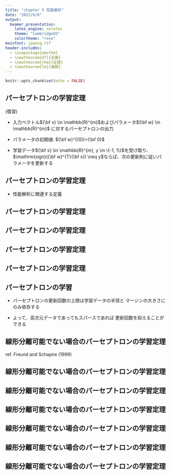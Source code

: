 ```yaml
---
title: "chapter 5 性能解析"
date: "2021/6/6"
output: 
  beamer_presentation:
    latex_engine: xelatex
    theme: "CambridgeUS"
    colortheme: "rose"
mainfont: ipaexg.ttf
header-includes:
  - \usepackage{amsthm}
  - \newtheorem{df}{定義}
  - \newtheorem{thm}{定理}
  - \newtheorem{lm}{補題}
---
```


```r
knitr::opts_chunk$set(echo = FALSE)
```

## パーセプトロンの学習定理

(復習)

- 入力ベクトル${\bf x} \in \mathbb{R}^{m}$およびパラメータ${\bf w} \in \mathbb{R}^{m}$
に対するパーセプトロンの出力

\begin{equation}
\mathrm{sign}({\bf w}^{T}{\bf x})
\end{equation}

- パラメータの初期値: ${\bf w}^{(0)}={\bf 0}$

- 学習データ${\bf x} \in \mathbb{R}^{m}, y \in \{-1, 1\}$を受け取り、
$\mathrm{sign}({\bf w}^{T}{\bf x}) \neq y$ならば、次の更新則に従いパラメータを更新する

\begin{equation}
{\bf w}^{(t+1)}={\bf w}^{(t)}+y{\bf x}
\end{equation}

## パーセプトロンの学習定理

- 性能解析に関連する定義 

\begin{df}[学習データのマージン]
学習データ$\{{\bf x}^{(t)}, y^{(t)}\}_{t=1,…,N}$について、$y^{(t)}{\bf u}^{T}{\bf x}^{(t)}\ge \gamma$
を満たし$\|{\bf u}\|=1$であるベクトル$\bf u$が存在するとき、学習データは
マージン$\gamma$で線形分離可能であるという。
\end{df}

\begin{df}[学習データの半径]
学習データ$\{{\bf x}^{(t)}, y^{(t)}\}_{t=1,…,N}$の半径を$R=\max_{t}\|{\bf x}^{(t)}\|$とする。
\end{df}

## パーセプトロンの学習定理

\begin{thm}[パーセプトロンの学習定理]
学習データについて、半径が$R$でありマージン$\gamma$で分離可能
であるならば、この学習データに対するパーセプトロンの
更新回数は高々$(R/\gamma)^{2}$回である。
\end{thm}

## パーセプトロンの学習定理

\begin{proof}
k回目の更新を考える。
\begin{align}
{\bf w}^{(k+1)}{\bf u} &= {\bf w}^{(k)}{\bf u}+y^{(k)}{\bf u}^{T}{\bf x}^{(k)}\nonumber\\
                       &\ge {\bf w}^{(k)}{\bf u}+\gamma\nonumber
\end{align}
ここで、${\bf w}^{(1)}=0$より、\\
$k=1$のとき
\begin{align}
{\bf w}^{(2)}{\bf u} \ge \gamma\nonumber
\end{align}
$k=2$のとき
\begin{align}
{\bf w}^{(3)}{\bf u} &\ge {\bf w}^{(1)}{\bf u}+y^{(1)}{\bf u}^{T}{\bf x}^{(1)} +\gamma \nonumber\\
                     &\ge 2\gamma \nonumber
\end{align}

\let\qedsymbol\relax
\end{proof}

## パーセプトロンの学習定理

\begin{proof}
と再帰的に導くと、
\begin{align}
{\bf w}^{(k+1)}{\bf u} \ge k\gamma
\end{align}

また、$y^{(k)}{\bf w}^{(k)T}{\bf x}^{(k)}<0, y^{2}\|{\bf x}^{(t)}\|^{2}\le R^{2}$より、
\begin{align}
\|{\bf w}^{(k+1)}\|^{2} &= \|{\bf w}^{(k)}+y^{(k)}{\bf x}^{(k)}\|^{2} \nonumber\\
                        &\le \|{\bf w}^{(k)}\|^{2}+R^{2} \nonumber
\end{align}

ここで、先ほどと同様再帰的に導くと、

\begin{align}
\|{\bf w}^{(k+1)}\|^{2} \le kR^{2}
\end{align}

\let\qedsymbol\relax
\end{proof}

## パーセプトロンの学習定理

\begin{proof}
$(3), (4)$およびコーシー・シュワルツの定理より、

\begin{align}
kR^{2} &\ge \|{\bf w}^{(k+1)}\|^{2}\|{\bf u}\|^{2} \nonumber\\
       &\ge \|{\bf w}^{(k+1)}{\bf u}\|^{2} \nonumber\\
       &\ge k^{2}\gamma^{2}
\end{align}

$(5)$より、
\begin{align}
k \le (R/\gamma)^{2}
\end{align}
\end{proof}

## パーセプトロンの学習

- パーセプトロンの更新回数の上限は学習データの半径と
マージンの大きさにのみ依存する

- よって、高次元データであってもスパースであれば
更新回数を抑えることができる


## 線形分離可能でない場合のパーセプトロンの学習定理

ref. Freund and Schapire (1999)

\begin{df}[学習データのペナルティ]
$\|{\bf u}\|=1$であるベクトル$\bf u$と$\gamma>0$が
与えられたとき、学習データのペナルティを次のように定義する。
\begin{align}
d^{(t)} = \max \{0, \gamma -y^{(t)}{\bf u}^{T}{\bf x}^{(t)}\} \nonumber
\end{align}
\end{df}

\begin{df}[学習データのペナルティのノルム]
ペナルティノルムを次のように定義する。
\begin{align}
D= \sqrt{\Sigma_{i=1}^{n}d^{(t)2}} \nonumber
\end{align}
\end{df}

## 線形分離可能でない場合のパーセプトロンの学習定理

\begin{thm}[線形分離可能でない場合のパーセプトロンの学習定理]
学習データの半径を$R$、$\gamma>0$のときのペナルティノルム
を$D$とする。このとき、パーセプトロンの更新回数は高々
$(R+D/\gamma)^{2}$回である。
\end{thm}

## 線形分離可能でない場合のパーセプトロンの学習定理

\begin{proof}
ここでは$D>0$の場合を考える。

線形分離可能でない問題をより高次元の線形分離可能な問題に
変換する。

入力の次元を拡張して${\bf x}^{'}\in \mathbb R^{m+n}$とする。

最初の$m$次元は元の入力と同じで、$m+i$次元は正の実数$\delta$、
残りの次元は0とする。

同様に重みベクトルも${\bf u}^{'}\in \mathbb R^{m+n}$に拡張する。

最初の$m$次元は${\bf u}/z$、残りの$m+i$次元は$yd/z\delta$とする。

ただし、$z=\sqrt{1+(D/\delta)^{2}}$
\let\qedsymbol\relax
\end{proof}


## 線形分離可能でない場合のパーセプトロンの学習定理

\begin{proof}
このとき、
\begin{align}
\|{\bf u}^{'}\|^{2} &= \Sigma^{m}_{i=1} u^{'2}_{i}+\Sigma^{m+n}_{i=m+1} u^{'2}_{i} \nonumber\\
                    &= \frac{\|{\bf u}\|^{2}}{z^{2}}+\Sigma^{m+n}_{i=m+1} \left(\frac{yd}{z\delta}\right)^{2} \nonumber\\
                    &= \frac{1}{z^{2}}+\frac{D^{2}}{z^{2}\delta^{2}} \nonumber\\
                    &= \frac{1+D^{2}/\delta^{2}}{z^{2}} \nonumber\\
                    &= 1 \nonumber
\end{align}
よって、$\|{\bf u}^{'}\|=1$となる。

\let\qedsymbol\relax
\end{proof}

## 線形分離可能でない場合のパーセプトロンの学習定理

\begin{proof}
また、

\begin{align}
y{\bf u}^{'T}{\bf x}^{'} &= y\left(\frac{{\bf u}^{T}{\bf x}}{z}+\delta \frac{yd}{z\delta}\right) \nonumber\\
                         &= \frac{y{\bf u}^{T}{\bf x}}{z}+\frac{d}{z} \nonumber\\
                         &\ge \frac{y{\bf u}^{T}{\bf x}}{z}+\frac{\gamma -y{\bf u}^{T}{\bf x}}{z} \nonumber\\
                         &= \frac{\gamma}{z}\nonumber
\end{align}
また、拡張学習データの半径は$\|{\bf x}^{'}\|\le R^{2}+\delta^{2}$である。

\let\qedsymbol\relax
\end{proof}

## 線形分離可能でない場合のパーセプトロンの学習定理

\begin{proof}

したがって、拡張学習データはマージン$\gamma/z$で線形分離可能で、
半径は$R^{2}+\delta^{2}$以下となる。

パーセプトロンの学習定理より、更新回数の上限は
\begin{align}
\frac{(R^{2}+\delta^{2})z^{2}}{\gamma^{2}}
\end{align}

ここで、$z=\sqrt{1+(D/\delta)^{2}}$を代入して$(8)$式を最小化するように
$\delta=\sqrt{RD}$を選ぶことで、上限は

\begin{align}
\left(\frac{R+D}{\gamma}\right)^{2} \nonumber
\end{align}

となる。
\let\qedsymbol\relax
\end{proof}


## 線形分離可能でない場合のパーセプトロンの学習定理

\begin{proof}

また、各ステップ$1\le i\le n$について、拡張された重み${\bf w}^{'}$
の最初の$m$次元は元の重みと一致し、$i$ステップ目のときの$m+i$次元の
重みは$0$である。これより、
\begin{align}
\mathrm{sign}({\bf w}^{'T}{\bf x}^{'}) = \mathrm{sign}({\bf w}^{T}{\bf x}) \nonumber
\end{align}

となり拡張した場合の推定結果と元の重みによる推定結果は一致する。
パーセプトロンの更新条件は推定結果にのみ依存するので、元の学習
データにおけるパーセプトロンと拡張学習データでのパーセプトロン
は全く同じ学習データで更新を行う。
\let\qedsymbol\relax
\end{proof}
